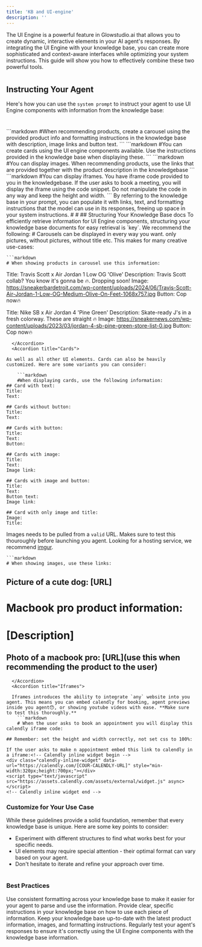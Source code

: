 ```yaml
---
title: 'KB and UI-engine'
description: ''
---
```

The UI Engine is a powerful feature in Glowstudio.ai that allows you to create dynamic, interactive elements in your AI agent's responses. By integrating the UI Engine with your knowledge base, you can create more sophisticated and context-aware interfaces while optimizing your system instructions. This guide will show you how to effectively combine these two powerful tools.



#
## Instructing Your Agent
Here's how you can use the `system prompt` to instruct your agent to use UI Engine components with information from the knowledge base:
#
<Tabs>
  <Tab title="Carousels">
    ```markdown
    #When recommending products, create a carousel using the provided product info and formatting instructions in the knowledge base with description, image links and button text.
    ```
  </Tab>
  <Tab title="Cards">
    ```markdown
    #You can create cards using the UI engine components available. Use the instructions provided in the knowledge base when displaying these.
    ```
  </Tab>
  <Tab title="Images">
    ```markdown
    #You can display images. When recommending products, use the links that are provided together with the product description in the knowledgebase
    ```
  </Tab>
  <Tab title="Iframes">
    ```markdown
    #You can display iframes. You have iframe code provided to you in the knowledgebase. If the user asks to book a meeting, you will display the iframe using the code snippet. Do not manipulate the code in any way and keep the height and width.
    ```
  </Tab>
</Tabs>
<Info>
  By referring to the knowledge base in your prompt, you can populate it with links, text, and formatting instructions that the model can use in its responses, freeing up space in your system instructions.
</Info>
#
#
## Structuring Your Knowledge Base docs
To efficiently retrieve information for UI Engine components, structuring your knowledge base documents for easy retrieval is `key`. We recommend the following:
#
<AccordionGroup>
  <Accordion title="Carousels">
Carousels can be displayed in every way you want. only pictures, without pictures, without title etc. This makes for many creative use-cases:

    ```markdown
    # When showing products in carousel use this information:

Title: Travis Scott x Air Jordan 1 Low OG 'Olive'
Description: Travis Scott collab? You know it's gonna be 🔥. Dropping soon!
Image: https://sneakerbardetroit.com/wp-content/uploads/2024/06/Travis-Scott-Air-Jordan-1-Low-OG-Medium-Olive-On-Feet-1068x757.jpg
Button: Cop now🔥

Title: Nike SB x Air Jordan 4 'Pine Green'
Description: Skate-ready J's in a fresh colorway. These are straight 🔥
Image: https://sneakernews.com/wp-content/uploads/2023/03/jordan-4-sb-pine-green-store-list-0.jpg
Button: Cop now🔥
```
  </Accordion>
  <Accordion title="Cards">

As well as all other UI elements. Cards can also be heavily customized. Here are some variants you can consider:

    ```markdown
    #When displaying cards, use the following information:
## Card with text:
Title:
Text:

## Cards without button:
Title:
Text:

## Cards with button:
Title:
Text:
Button:
 
## Cards with image:
Title:
Text:
Image link:

## Cards with image and button:
Title:
Text:
Button text:
Image link:

## Card with only image and title:
Image:
Title:
```
  </Accordion>
  <Accordion title="Images">

Images needs to be pulled from a `valid` URL. Makes sure to test this thouroughly before launching you agent. Looking for a hosting service, we recommend [imgur](https://img.doerig.dev/).

    ```markdown
    # When showing images, use these links:


## Picture of a cute dog: [URL]



# Macbook pro product information:

# [Description]

## Photo of a macbook pro: [URL](use this when recommending the product to the user)
```
  </Accordion>
  <Accordion title="Iframes">

  Iframes introduces the ability to integrate `any` website into you agent. This means you can embed calendly for booking, agent previews inside you agent😯, or showing youtube videos with ease. **Make sure to test this thoroughly.**
    ```markdown
    # When the user asks to book an appointment you will display this calendly iframe code:

## Remember: set the height and width correctly, not set css to 100%:

If the user asks to make n appointment embed this link to calendly in a iframe:<!-- Calendly inline widget begin -->
<div class="calendly-inline-widget" data-url="https://calendly.com/[COUR-CALENDLY-URL]" style="min-width:320px;height:700px;"></div>
<script type="text/javascript" src="https://assets.calendly.com/assets/external/widget.js" async></script>
<!-- Calendly inline widget end -->
```
  </Accordion>
</AccordionGroup>


<Tip>
  <h3>Customize for Your Use Case</h3>
  <p>While these guidelines provide a solid foundation, remember that every knowledge base is unique. Here are some key points to consider:</p>
  <ul>
    <li>Experiment with different structures to find what works best for your specific needs.</li>
    <li>UI elements may require special attention - their optimal format can vary based on your agent.</li>
    <li>Don't hesitate to iterate and refine your approach over time.</li>
  </ul>
</Tip>

#
### Best Practices
<CardGroup cols={2}>
  <Card title="Consistent Formatting" icon="align-left">
    Use consistent formatting across your knowledge base to make it easier for your agent to parse and use the information.
  </Card>
  <Card title="Clear Instructions" icon="clipboard-list">
    Provide clear, specific instructions in your knowledge base on how to use each piece of information.
  </Card>
  <Card title="Regular Updates" icon="arrows-rotate">
    Keep your knowledge base up-to-date with the latest product information, images, and formatting instructions.
  </Card>
  <Card title="Test Thoroughly" icon="vial">
    Regularly test your agent's responses to ensure it's correctly using the UI Engine components with the knowledge base information.
  </Card>
</CardGroup>